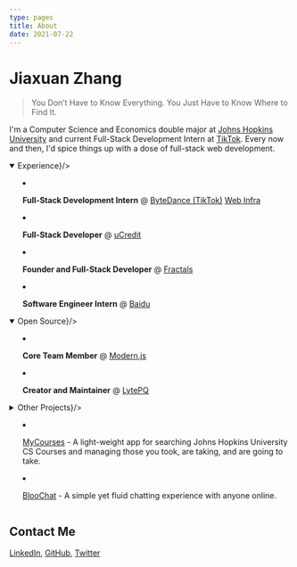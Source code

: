 ```yaml
---
type: pages
title: About
date: 2021-07-22
---
```



# Jiaxuan Zhang

> You Don’t Have to Know Everything. You Just Have to Know Where to Find It.

I'm a Computer Science and Economics double major at [Johns Hopkins University](https://www.jhu.edu/) and current Full-Stack Development Intern at [TikTok](https://www.tiktok.com/). Every now and then, I'd spice things up with a dose of full-stack web development.

<details open><summary children={<strong style={{fontSize: '1.2rem'}}>Experience</strong>}/>

<style jsx>{`
  summary:not(:focus-visible):focus {
    outline: none;
  }
`}</style>

- <strong>Full-Stack Development Intern</strong> @ [ByteDance (TikTok)](https://www.tiktok.com/)
  [Web Infra](https://webinfra.org/)

- <strong>Full-Stack Developer</strong> @ [uCredit](https://ucredit.herokuapp.com/)

- <strong>Founder and Full-Stack Developer</strong> @ [Fractals](https://fractalsnow.com/)

- <strong>Software Engineer Intern</strong> @ [Baidu](http://usa.baidu.com/)

</details>

<details open><summary children={<strong style={{fontSize: '1.2rem'}}>Open Source</strong>}/>

<style jsx>{`
  summary:not(:focus-visible):focus {
    outline: none;
  }
`}</style>

- <strong>Core Team Member</strong> @ [Modern.js](https://modernjs.dev/)

- <strong>Creator and Maintainer</strong> @ [LytePQ](https://github.com/robertzhidealx/lytepq)

</details>

<details><summary children={<strong style={{fontSize: '1.2rem'}}>Other Projects</strong>}/>

<style jsx>{`
  summary:not(:focus-visible):focus {
    outline: none;
  }
`}</style>

- [MyCourses](https://mycourses-robertzhang.netlify.app/) - A light-weight app for searching Johns Hopkins University CS Courses and managing those you took, are taking, and are going to take.

- [BlooChat](https://outtadabloo-robertzhang.herokuapp.com/) - A simple yet fluid chatting experience with anyone online.

</details>

## Contact Me

[LinkedIn](https://www.linkedin.com/in/jiaxuan-zhang/), [GitHub](https://github.com/robertzhidealx/), [Twitter](https://twitter.com/Robert54161541)
